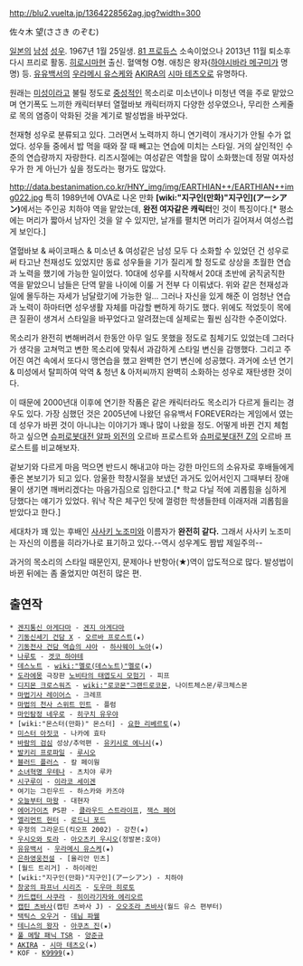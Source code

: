 http://blu2.vuelta.jp/1364228562ag.jpg?width=300

佐々木 望(ささき のぞむ) 

[[일본]]의 [[남성]] [[성우]]. 1967년 1월 25일생.  [[81 프로듀스]] 소속이었으나 2013년 11월 퇴소후 다시 프리로 활동. [[히로시마]]현 출신. 혈액형 O형. 애칭은 왕자([[하야시바라 메구미]]가 명명) 등. [[유유백서]]의 [[우라메시 유스케]]와 [[AKIRA]]의 [[시마 테츠오]]로 유명하다.

원래는 [[미성]]이라고 불릴 정도로 [[중성]]적인 목소리로 미소년이나 미청년 역을 주로 맡았으며 연기폭도 느끼한 캐릭터부터 열혈바보 캐릭터까지 다양한 성우였으나, 무리한 스케줄로 목의 염증이 악화된 것을 계기로 발성법을 바꾸었다.

천재형 성우로 분류되고 있다. 그러면서 노력까지 하니 연기력이 개사기가 안될 수가 없었다. 성우들 중에서 밥 먹을 때와 잘 때 빼고는 연습에 미치는 스타일. 거의 살인적인 수준의 연습량까지 자랑한다. 리즈시절에는 여성같은 역할을 많이 소화했는데 정말 여자성우가 한 게 아닌가 싶을 정도라는 평가도 많았다.

http://data.bestanimation.co.kr/HNY_img/img/EARTHIAN++/EARTHIAN++img022.jpg
특히 1989년에 OVA로 나온 만화 '''[wiki:"지구인(만화)"지구인](アーシアン)'''에서는 주인공 치하야 역을 맡았는데, '''완전 여자같은 캐릭터'''인 것이 특징이다.[* 평소에는 머리가 짧아서 남자인 것을 알 수 있지만, 날개를 펼치면 머리가 길어져서 여성스럽게 보인다.]

열혈바보 & 싸이코패스 & 미소년 & 여성같은 남성 모두 다 소화할 수 있었던 건 성우로써 타고난 천재성도 있었지만 동료 성우들을 기가 질리게 할 정도로 상상을 초월한 연습과 노력을 했기에 가능한 일이었다. 10대에 성우를 시작해서 20대 초반에 굵직굵직한 역을 맡았으니 남들은 단역 맡을 나이에 이룰 거 전부 다 이뤄냈다. 위와 같은 천재성과 일에 몰두하는 자세가 남달랐기에 가능한 일... 그러나 자신을 있게 해준 이 엄청난 연습과 노력이 하마터면 성우생활 자체를 마감할 뻔하게 하기도 했다. 위에도 적었듯이 목에 큰 질환이 생겨서 스타일을 바꾸었다고 알려졌는데 실제로는 훨씬 심각한 수준이었다.

목소리가 완전히 변해버려서 한동안 아무 일도 못했을 정도로 침체기도 있었는데 그러다가 생각을 고쳐먹고 변한 목소리에 맞춰서 과감하게 스타일 변신을 감행했다. 그리고 주어진 여건 속에서 또다시 맹연습을 했고 완벽한 연기 변신에 성공했다. 과거에 소년 연기 & 미성에서 탈피하여 악역 & 청년 & 아저씨까지 완벽히 소화하는 성우로 재탄생한 것이다.

이 때문에 2000년대 이후에 연기한 작품은 같은 캐릭터라도 목소리가 다르게 들리는 경우도 있다. 가장 심했던 것은 2005년에 나왔던 유유백서 FOREVER라는 게임에서 였는데 성우가 바뀐 것이 아니냐는 이야기가 꽤나 많이 나왔을 정도. 어떻게 바뀐 건지 체험하고 싶으면 [[슈퍼로봇대전 알파 외전]]의 오르바 프로스트와 [[슈퍼로봇대전 Z]]의 오르바 프로스트를 비교해보자.

겉보기와 다르게 마음 먹으면 반드시 해내고야 마는 강한 마인드의 소유자로 후배들에게 좋은 본보기가 되고 있다. 암울한 학창시절을 보냈던 과거도 있어서인지 그때부터 장애물이 생기면 깨버리겠다는 마음가짐으로 임한다고.[* 학교 다닐 적에 괴롭힘을 심하게 당했다는 얘기가 있었다. 워낙 작은 체구인 탓에 껄렁한 학생들한테 이래저래 괴롭힘을 받았다고 한다.] 

세대차가 꽤 있는 후배인 [[사사키 노조미]]와 이름자가 '''완전히 같다.''' 그래서 사사키 노조미는 자신의 이름을 히라가나로 표기하고 있다.--역시 성우계도 짬밥 제일주의--

과거의 목소리의 스타일 때문인지, 문제아나 반항아(★)역이 압도적으로 많다. 발성법이 바뀐 뒤에는 좀 줄었지만 여전히 많은 편.

== 출연작 ==
 * [[겐지통신 아게다마]] - [[겐지 아게다마]]
 * [[기동신세기 건담 X]] - [[오르바 프로스트]](★)
 * [[기동전사 건담 역습의 샤아]] - [[하사웨이 노아]](★)
 * [[나루토]] - [[겟코 하야테]]
 * [[데스노트]] - [[wiki:"멜로(데스노트)"멜로]](★)
 * [[도라에몽]] 극장판 [[노비타의 태엽도시 모험기]] - 피프
 * [[디지몬 크로스워즈]] - [[wiki:"로코몬"그랜드로코몬]], 나이트체스몬/루크체스몬
 * [[마법기사 레이어스]] - 크레프
 * [[마법의 천사 스위트 민트]] - 플럼
 * [[마인탐정 네우로]] - [[히구치 유우야]]
 * [wiki:"몬스터(만화)" 몬스터] - [[요한 리베르토]](★)
 * [[미스터 아짓코]] - 나카에 효타
 * [[바람의 검심]] 성상/추억편 - [[유키시로 에니시]](★)
 * [[발키리 프로파일]] - [[루시오]]
 * [[블러드 플러스]] - 칼 페이웡
 * [[소녀혁명 우테나]] - 츠치야 루카
 * [[시구루이]] - [[이라코 세이겐]]
 * 여기는 그린우드 - 하스카와 카즈야
 * [[오늘부터 마왕]] - 대현자
 * [[에어가이츠]] PS판 - [[클라우드 스트라이프]], [[잭스 페어]]
 * [[엘리먼트 헌터]] - [[로드니 포드]]
 * 우정의 그라운드(킥오프 2002) - 강찬(★)
 * [[우시오와 토라]] - [[아오츠키 우시오]](정발본:호야)
 * [[유유백서]] - [[우라메시 유스케]](★)
 * [[은하영웅전설]] - [율리안 민츠]
 * [월드 트리거] - 하이레인
 * [wiki:"지구인(만화)"지구인](アーシアン) - 치하야
 * [[창궁의 파프너 시리즈]] - [[도우마 히로토]]
 * [[카드캡터 사쿠라]] - [[히이라기자와 에리오르]]
 * [[캡틴 츠바사]](캡틴 츠바사 J) - [[오오조라 츠바사]](월드 유스 편부터)
 * [[택틱스 오우거]] - [[데님 파웰]]
 * [[테니스의 왕자]] - [[아쿠츠 진]](★)
 * [[풀 메탈 패닉 TSR]] - [[양준규]]
 * [[AKIRA]] - [[시마 테츠오]](★)
 * KOF - [[K9999]](★)
